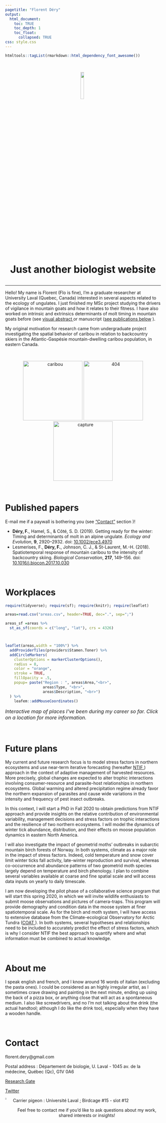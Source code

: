 ```yaml
---
pagetitle: "Florent Déry"
output: 
  html_document:
    toc: TRUE
    toc_depth: 1  
    toc_float:
      collapsed: TRUE
css: style.css
---
```


```r
htmltools::tagList(rmarkdown::html_dependency_font_awesome())
```

\

<p float="left" align="middle">
<img src="figure/slack_avatar.png" style="width:15%; margin-right: 5px">
</p>


<p float="left" align="middle" style="font-size:32px">**Just another biologist website**</p>

___

Hello! My name is Florent (Flo is fine), I'm a graduate researcher at University Laval (Quebec, Canada) interested in several aspects related to the ecology of ungulates. I just finished my MSc project studying the drivers of vigilance in mountain goats and how it relates to their fitness. I have also worked on intrinsic and extrinsics determinants of molt timing in mountain goats before (see [visual abstract <i class="fa fa-external-link" style="font-size:13px"></i>](https://www.researchgate.net/publication/331131245_Individual_condition_and_access_to_food_resources_modulate_end_of_molt_in_a_mountain_ungulate){target="_blank"} or manuscript ([see publications below](#published-papers) <i class="fa-hand-o-down" style="font-size:13px"></i>). 

My original motivation for research came from undergraduate project investigating the spatial behavior of caribou in relation to backcountry skiers in the Atlantic-Gaspésie mountain-dwelling caribou population, in eastern Canada. 

\

<p float="left" align="middle">
  <img src="figure/caribou.jpg" alt="caribou" style="width:2in;"/>
  <img src="figure/404.jpg" alt="404" style="width:2in;"/> 
  <img src="figure/deer.jpg" alt="capture" style="width:2in;"/> 
</p>

\

# Published papers

E-mail me if a paywall is bothering you (see [ "Contact"](##contact) section <i class="fa-hand-o-down" style="font-size:13px"></i>)! 

- **Déry, F.**, Hamel, S., & Côté, S. D. (2019). Getting ready for the winter: Timing and determinants of molt in an alpine ungulate. *Ecology and Evolution*, **9**, 2920–2932. doi: [10.1002/ece3.4970](https://doi.org/10.1002/ece3.4970){target="_blank"} <i class="fa fa-unlock" aria-hidden="true" style="font-size:13px"></i>
- Lesmerises, F., **Déry, F.**, Johnson, C. J., & St-Laurent, M.-H. (2018). Spatiotemporal response of mountain caribou to the intensity of backcountry skiing. *Biological Conservation*, **217**, 149–156. doi: [10.1016/j.biocon.2017.10.030](https://doi.org/10.1016/j.biocon.2017.10.030){target="_blank"} <i class="fa fa-lock" style="font-size:13px"></i>

\

# Workplaces

```r
require(tidyverse); require(sf); require(knitr); require(leaflet)

areas=read.csv("areas.csv", header=TRUE, dec=".", sep=";")

areas_sf =areas %>%
  st_as_sf(coords = c("long", "lat"), crs = 4326)



leaflet(areas,width = "100%") %>% 
  addProviderTiles(providers$Stamen.Toner) %>% 
  addCircleMarkers(
    clusterOptions = markerClusterOptions(),
    radius = 8,
    color = "orange",
    stroke = TRUE,
    fillOpacity = .5,
    popup= paste("Region : ", areas$Area,"<br>",
                 areas$Type, "<br>",
                 areas$Description, "<br>")
  ) %>% 
    leafem::addMouseCoordinates()


```
<p style="font-size:16px" > *Interactive map of places I've been during my career so far. Click on a location for more information.* </p> 

\

# Future plans

My current and future research focus is to model stress factors in northern ecosystems and use near-term iterative forecasting (hereafter [NTIF <i class="fa fa-external-link" style="font-size:13px"></i>](https://www.pnas.org/content/115/7/1424){target="_blank"}) approach in the context of adaptive management of harvested resources. More precisely, global changes are expected to alter trophic interactions involving consumer-resource and parasite-host relationships in northern ecosystems. Global warming and altered precipitation regime already favor the northern expansion of parasites and cause wide variations in the intensity and frequency of pest insect outbreaks. 

In this context, I will start a PhD in Fall 2020 to obtain predictions from NTIF approach and provide insights on the relative contribution of environmental variability, management decisions and stress factors on trophic interactions and the resilience of two northern ecosystems. I will model the dynamics of winter tick abundance, distribution, and their effects on moose population dynamics in eastern North America. 

I will also investigate the impact of geometrid moths’ outbreaks in subarctic mountain birch forests of Norway. In both systems, climate as a major role in the impact of stress factors. Indeed, cold temperature and snow cover limit winter ticks fall activity, late-winter reproduction and survival, whereas co-occurrence and abundance patterns of two geometrid moth species largely depend on temperature and birch phenology. I plan to combine several variables available at coarse and fine spatial scale and will access data inputs on yearly to daily timescale. 

I am now developing the pilot phase of a collaborative science program that will start this spring 2020, in which we will invite wildlife enthusiasts to submit moose observations and pictures of camera-traps. This program will provide demography and condition data in the moose system at finer spatiotemporal scale. As for the birch and moth system, I will have access to extensive database from the Climate-ecological Observatory for Arctic Tundra ([COAT <i class="fa fa-external-link" style="font-size:13px"></i>](www.coat.no/en/){target="_blank"}). In both systems, several hypotheses and relationships need to be included to accurately predict the effect of stress factors, which is why I consider NTIF the best approach to quantify where and what information must be combined to actual knowledge. 

\

# About me

I speak english and french, and I know around 16 words of italian (excluding the pasta ones). I could be considered as an highly irregular artist, as I sometimes crave drawing and painting in the next minute, ending up using the back of a pizza box, or anything close that will act as a spontaneous medium. I also like screwdrivers, and no I'm not talking about the drink (the actual handtool; although I do like the drink too), especially when they have a wooden handle. 

\

# Contact

<i class="fa fa-paper-plane-o" style="font-size:25px"></i> florent.dery@gmail.com

<i class="glyphicon glyphicon-envelope" style="font-size:25px"></i> Postal address : Département de biologie, U. Laval - 1045 av. de la médecine, Québec (Qc), G1V 0A6

<i class="fab fa-researchgate" style="font-size:36px"></i> [Research Gate](https://www.researchgate.net/profile/Florent_Dery){target="_blank"}   

<i class="fab fa-twitter-square" style="font-size:36px"></i> [Twitter](https://twitter.com/florentdery){target="_blank"}

<img src="figure/carrierpigeon.png" style="width:4%; margin-right: 5px" align="left"> Carrier pigeon : Université Laval ; Birdcage #15 - slot #12


<p float="left" align="middle"> Feel free to contact me if you'd like to ask questions about my work, shared interests or insights! </p>
